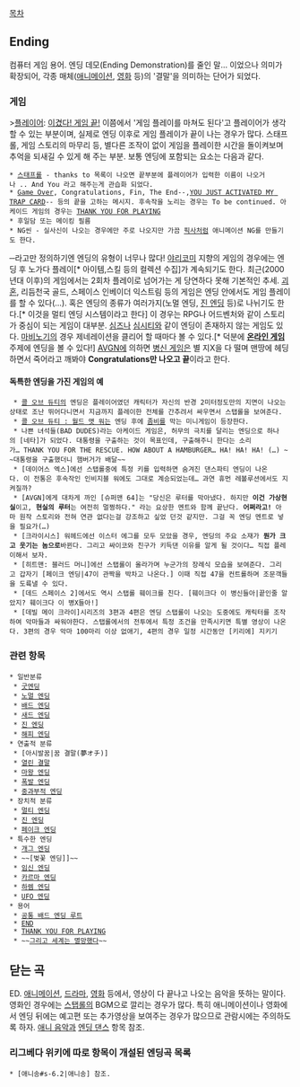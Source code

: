 [[목차]]
== Ending ==
컴퓨터 게임 용어. 엔딩 데모(Ending Demonstration)를 줄인 말… 이었으나 의미가 확장되어, 각종 매체([[애니메이션]], [[영화]] 등)의 '결말'을 의미하는 단어가 되었다.

=== 게임 ===
>[[플레이어]]: [[ZZ|이겼다! 게임 끝!]]
이쯤에서 '게임 플레이를 마쳐도 된다'고 플레이어가 생각할 수 있는 부분이며, 실제로 엔딩 이후로 게임 플레이가 끝이 나는 경우가 많다. 스태프롤, 게임 스토리의 마무리 등, 별다른 조작이 없이 게임을 플레이한 시간을 돌이켜보며 추억을 되새길 수 있게 해 주는 부분. 보통 엔딩에 포함되는 요소는 다음과 같다.
 * [[스태프롤]] - thanks to 목록이 나오면 끝부분에 플레이어가 입력한 이름이 나오거나 .. And You 라고 해주는게 관습화 되었다.
 * [[Game Over]], Congratulations, Fin, The End--,[[인생함정대모험|YOU JUST ACTIVATED MY TRAP CARD]]-- 등의 끝을 고하는 메시지. 후속작을 노리는 경우는 To be continued. 아케이드 게임의 경우는 [[THANK YOU FOR PLAYING]]
 * 후일담 또는 메이킹 필름
 * NG씬 - 실사신이 나오는 경우에만 주로 나오지만 가끔 [[픽사]]처럼 애니메이션 NG를 만들기도 한다.

─라고만 정의하기엔 엔딩의 유형이 너무나 많다! [[야리코미]] 지향의 게임의 경우에는 엔딩 후 노가다 플레이[* 아이템,스킬 등의 컬렉션 수집]가 계속되기도 한다. 최근(2000년대 이후)의 게임에서는 2회차 플레이로 넘어가는 게 당연하다 못해 기본적인 추세. [[괴혼]], 리듬천국 골드, 스페이스 인베이더 익스트림 등의 게임은 엔딩 안에서도 게임 플레이를 할 수 있다(…). 혹은 엔딩의 종류가 여러가지(노멀 엔딩, [[진 엔딩]] 등)로 나뉘기도 한다.[* 이것을 멀티 엔딩 시스템이라고 한다] 이 경우는 RPG나 어드벤처와 같이 스토리가 중심이 되는 게임이 대부분. [[심즈]]나 [[심시티]]와 같이 엔딩이 존재하지 않는 게임도 있다. [[마비노기]]의 경우 제네레이션을 클리어 할 때마다 볼 수 있다.[* 덕분에 '''[[온라인 게임]]''' 주제에 엔딩을 볼 수 있다!] [[AVGN]]에 의하면 [[쓰레기 게임|병신 게임]]은 별 지X을 다 떨며 맨땅에 헤딩하면서 죽어라고 깨봐야 '''Congratulations만 나오고 끝'''이라고 한다.

==== 독특한 엔딩을 가진 게임의 예 ====
  * [[콜 오브 듀티]]의 엔딩은 플레이어였던 캐릭터가 자신의 반경 2미터정도만의 지면이 나오는상태로 조난 뛰어다니면서 지금까지 플레이한 전체를 간추려서 싸우면서 스탭롤을 보여준다.
  * [[콜 오브 듀티 : 월드 앳 워]]는 엔딩 후에 [[좀비]]를 막는 미니게임이 등장한다.
  * 나쁜 녀석들(BAD DUDES)라는 아케이드 게임은, 허무의 극치를 달리는 엔딩으로 하나의 [네타]가 되었다. 대통령을 구출하는 것이 목표인데, 구출해주니 한다는 소리가… THANK YOU FOR THE RESCUE. HOW ABOUT A HAMBURGER… HA! HA! HA! (…) ~~대통령을 구출했더니 햄버거가 배달~~
  * [데이어스 엑스]에선 스탭롤중에 특정 키를 입력하면 숨겨진 댄스파티 엔딩이 나온다. 이 전통은 후속작인 인비지블 워에도 그대로 계승되었는데… 과연 휴먼 레볼루션에서도 지켜질까?
  * [AVGN]에게 대차게 까인 [슈퍼맨 64]는 "당신은 루터를 막아냈다. 하지만 '''이건 가상현실'''이고, '''현실의 루터'''는 여전히 멀쩡하다." 라는 요상한 멘트와 함께 끝난다. '''어쩌라고!''' 아마 원작 스토리와 전혀 연관 없다는걸 강조하고 싶었 던것 같지만. 그걸 꼭 엔딩 멘트로 넣을 필요가(…)
  * [크라이시스] 워헤드에선 이스터 에그를 모두 모았을 경우, 엔딩의 주요 소재가 '''뭔가 크고 웃기는 놈으로'''바뀐다. 그리고 싸이코와 친구가 키득댄 이유를 알게 될 것이다… 직접 플레이해서 보자.
  * [히트맨: 블러드 머니]에선 스탭롤이 올라가며 누군가의 장례식 모습을 보여준다. 그리고 갑자기 [페이크 엔딩|47이 관짝을 박차고 나온다.] 이때 직접 47을 컨트롤하며 조문객들을 도륙낼 수 있다.
  * [데드 스페이스 2]에서도 역시 스탭롤 훼이크를 친다. [훼이크다 이 병신들아|끝인줄 알았지? 훼이크다 이 병X들아!]
  * [데빌 메이 크라이]시리즈의 3편과 4편은 엔딩 스탭롤이 나오는 도중에도 캐릭터를 조작하여 악마들과 싸워야한다. 스탭롤에서의 전투에서 특정 조건을 만족시키면 특별 영상이 나온다. 3편의 경우 악마 100마리 이상 없애기, 4편의 경우 일정 시간동안 [키리에] 지키기   

=== 관련 항목 ===
 * 일반분류
  * [[굿엔딩]]
  * [[노멀 엔딩]]
  * [[배드 엔딩]]
  * [[새드 엔딩]]
  * [[진 엔딩]]
  * [[해피 엔딩]]
 * 연출적 분류
  * [아시발꿈|꿈 결말(夢オチ)]
  * [[열린 결말]]
  * [[마왕 엔딩]]
  * [[폭발 엔딩]]
  * [[중과부적 엔딩]]
 * 장치적 분류
  * [[멀티 엔딩]]
  * [[진 엔딩]]
  * [[페이크 엔딩]]
 * 특수한 엔딩
  * [[개그 엔딩]]
  * ~~[벚꽃 엔딩]]~~
  * [[임신 엔딩]]
  * [[카르마 엔딩]]
  * [[하렘 엔딩]]
  * [[UFO 엔딩]]
 * 용어
  * [[공통 배드 엔딩 루트]]
  * [[END]]
  * [[THANK YOU FOR PLAYING]]
  * ~~[[그리고 세계는 멸망했다]]~~

== 닫는 곡 ==
ED. [[애니메이션]], [[드라마]], [[영화]] 등에서, 영상이 다 끝나고 나오는 음악을 뜻하는 말이다. 영화인 경우에는 [[스탭롤]]의 BGM으로 깔리는 경우가 많다. 특히 애니메이션이나 영화에서 엔딩 뒤에는 예고편 또는 추가영상을 보여주는 경우가 많으므로 관람시에는 주의하도록 하자. [[애니 음악]]과 [[엔딩 댄스]] 항목 참조.

=== 리그베다 위키에 따로 항목이 개설된 엔딩곡 목록 ===
 * [애니송#s-6.2|애니송] 참조.

